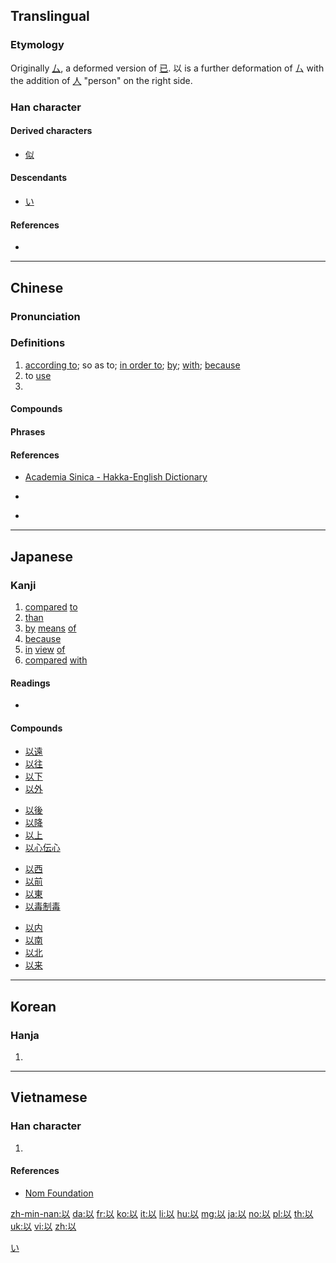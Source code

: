 ==Translingual==
{{stroke order|strokes=5}}
{{stroke order|type=animate}}

===Etymology===
{{Han etyl}}
Originally [[厶]], a deformed version of [[已]]. 以 is a further deformation of 厶 with the addition of [[人]] "person" on the right side.

===Han character===
{{Han char|rn=9|rad=人|as=03|sn=5|four=28100|canj=VIO|ids=⿲𠄌丶人}}

====Derived characters====
* [[似]]

====Descendants====
* [[い]]

====References====
* {{Han ref|kx=0094.010|dkj=00388|dj=0199.010|hdz=10105.070|uh=4EE5|ud=20197|bh=A548|bd=42312}}

[[Category:Han characters from which hiragana were derived|い]]

----

==Chinese==
{{zh-forms}}

===Pronunciation===
{{zh-pron
|m=yǐ
|ma=Zh-yi.ogg
|c=ji5,jyu5
|h=pfs=yi;hpy=yi1
|mn=í
|w=3i
|mc=y
|oc=y
|cat=prep,v,pn
}}

===Definitions===
{{zh-hanzi}}

# [[according to]]; so as to; [[in order to]]; [[by]]; [[with]]; [[because]]
# to [[use]]
# {{abbreviation of|以色列|lang=zh}}

====Compounds====
{{der5
|{{zh-l|可以}}
|{{zh-l|以暴易暴}}
|{{zh-l|以便}}
|{{zh-l|以德報怨}}
|{{zh-l|以毒攻毒}}
|{{zh-l|以訛傳訛}}
|{{zh-l|以耳代目}}
|{{zh-l|以攻為守}}
|{{zh-l|以觀後效}}
|{{zh-l|以後}}
|{{zh-l|以及}}
|{{zh-l|以己度人}}
|{{zh-l|以近}}
|{{zh-l|以儆效尤}}
|{{zh-l|以來}}
|{{zh-l|以理服人}}
|{{zh-l|以力服人}}
|{{zh-l|以鄰為壑}}
|{{zh-l|以卵投石}}
|{{zh-l|以貌取人}}
|{{zh-l|以免}}
|{{zh-l|以內}}
|{{zh-l|以偏概全}}
|{{zh-l|以期}}
|{{zh-l|以前}}
|{{zh-l|以強淩弱}}
|{{zh-l|以求}}
|{{zh-l|以權謀私}}
|{{zh-l|以人廢言}}
|{{zh-l|以色列}}
|{{zh-l|以上}}
|{{zh-l|以身試法}}
|{{zh-l|以身殉職}}
|{{zh-l|以身作則}}
|{{zh-l|以湯沃雪}}
|{{zh-l|以湯止沸}}
|{{zh-l|以外}}
|{{zh-l|以為}}
|{{zh-l|以下}}
|{{zh-l|以一當十}}
|{{zh-l|以逸待勞}}
|{{zh-l|以遠}}
|{{zh-l|以怨報德}}
|{{zh-l|以至}}
|{{zh-l|以致}}
|{{zh-l|用以}}
}}

====Phrases====
{{der5
|{{zh-l|以小人之心，度君子之腹}}
|{{zh-l|以眼還眼，以牙還牙}}
|{{zh-l|以子之矛，攻子之盾}}
}}

====References====
* {{qualifier|Hakka}} [http://minhakka.ling.sinica.edu.tw/bkg/hakyin/search.php?DETAIL=1&LIMIT=id=56567&dbname=su_tian_1&graph=2 Academia Sinica - Hakka-English Dictionary]
* {{qualifier|Hakka}} {{R:hak:Lau 1997}}
* {{qualifier|Min Nan}} {{thcwd|1320}}

----

==Japanese==

===Kanji===
{{ja-kanji|grade=4|rs=人03}}

# [[compared]] [[to]]
# [[than]]
# [[by]] [[means]] [[of]]
# [[because]]
# [[in]] [[view]] [[of]]
# [[compared]] [[with]]

====Readings====
* {{ja-readings|on=[[い]] (i)|kun=[[おもう]] (omou), [[ゆえに]] (yueni), [[もって]] ([[以って]], motte)}}

====Compounds====
{{der-top}}
{{top4}}
* [[以遠]]
* [[以往]]
* [[以下]]
* [[以外]]
{{mid4}}
* [[以後]]
* [[以降]]
* [[以上]]
* [[以心伝心]]
{{mid4}}
* [[以西]]
* [[以前]]
* [[以東]]
* [[以毒制毒]]
{{mid4}}
* [[以内]]
* [[以南]]
* [[以北]]
* [[以来]]
{{bottom}}
{{der-bottom}}

----

==Korean==

===Hanja===
{{ko-hanja|hangeul=이|mr=i}}

# {{defn|lang=ko|sort=人03}}

----

==Vietnamese==

===Han character===
{{vi-hantu|[[dĩ]]|rs=人03}}

# {{defn|lang=vi|sort=人03}}

====References====
* [http://nomfoundation.org/common/nom_details.php?codepoint=4ee5 Nom Foundation]

[[zh-min-nan:以]]
[[da:以]]
[[fr:以]]
[[ko:以]]
[[it:以]]
[[li:以]]
[[hu:以]]
[[mg:以]]
[[ja:以]]
[[no:以]]
[[pl:以]]
[[th:以]]
[[uk:以]]
[[vi:以]]
[[zh:以]]
